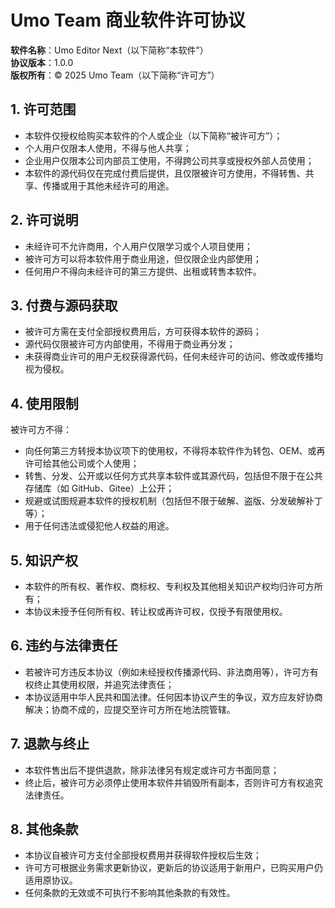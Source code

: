 # Umo Team 商业软件许可协议

**软件名称**：Umo Editor Next（以下简称“本软件”）  
**协议版本**：1.0.0  
**版权所有**：© 2025 Umo Team（以下简称“许可方”）

## 1. 许可范围  
- 本软件仅授权给购买本软件的个人或企业（以下简称“被许可方”）；  
- 个人用户仅限本人使用，不得与他人共享；  
- 企业用户仅限本公司内部员工使用，不得跨公司共享或授权外部人员使用；  
- 本软件的源代码仅在完成付费后提供，且仅限被许可方使用，不得转售、共享、传播或用于其他未经许可的用途。

## 2. 许可说明  
- 未经许可不允许商用，个人用户仅限学习或个人项目使用；  
- 被许可方可以将本软件用于商业用途，但仅限企业内部使用；  
- 任何用户不得向未经许可的第三方提供、出租或转售本软件。

## 3. 付费与源码获取  
- 被许可方需在支付全部授权费用后，方可获得本软件的源码；  
- 源代码仅限被许可方内部使用，不得用于商业再分发；  
- 未获得商业许可的用户无权获得源代码，任何未经许可的访问、修改或传播均视为侵权。

## 4. 使用限制  
被许可方不得：  
- 向任何第三方转授本协议项下的使用权，不得将本软件作为转包、OEM、或再许可给其他公司或个人使用；  
- 转售、分发、公开或以任何方式共享本软件或其源代码，包括但不限于在公共存储库（如 GitHub、Gitee）上公开；  
- 规避或试图规避本软件的授权机制（包括但不限于破解、盗版、分发破解补丁等）；  
- 用于任何违法或侵犯他人权益的用途。

## 5. 知识产权  
- 本软件的所有权、著作权、商标权、专利权及其他相关知识产权均归许可方所有；  
- 本协议未授予任何所有权、转让权或再许可权，仅授予有限使用权。

## 6. 违约与法律责任  
- 若被许可方违反本协议（例如未经授权传播源代码、非法商用等），许可方有权终止其使用权限，并追究法律责任；  
- 本协议适用中华人民共和国法律。任何因本协议产生的争议，双方应友好协商解决；协商不成的，应提交至许可方所在地法院管辖。

## 7. 退款与终止  
- 本软件售出后不提供退款，除非法律另有规定或许可方书面同意；  
- 终止后，被许可方必须停止使用本软件并销毁所有副本，否则许可方有权追究法律责任。

## 8. 其他条款  
- 本协议自被许可方支付全部授权费用并获得软件授权后生效；  
- 许可方可根据业务需求更新协议，更新后的协议适用于新用户，已购买用户仍适用原协议。  
- 任何条款的无效或不可执行不影响其他条款的有效性。